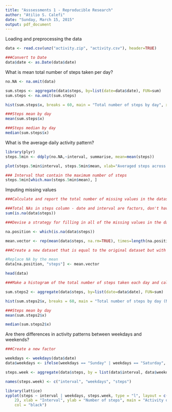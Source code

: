 ```yaml
---
title: "Asssessments 1 - Reproducible Research"
author: "Atilio S. Calefi"
date: "Sunday, March 15, 2015"
output: pdf_document
---
```


Loading and preprocessing the data

```r
data <- read.csv(unz("activity.zip", "activity.csv"), header=TRUE)

###Convert to Date
data$date <- as.Date(data$date) 
```

What is mean total number of steps taken per day?
```r
no.NA <- na.omit(data)

sum.steps <- aggregate(data$steps, by=list(date=data$date), FUN=sum)
sum.steps <- na.omit(sum.steps)
```

```r
hist(sum.steps$x, breaks = 60, main = "Total number of steps by day", xlab = "Steps Daily")
```

```r
###Steps mean by day
mean(sum.steps$x)
```


```r
###Steps median by day
median(sum.steps$x)
```

What is the average daily activity pattern?

```r
library(plyr)
steps.5min <- ddply(no.NA,~interval, summarise, mean=mean(steps))
```

```r
plot(steps.5min$interval, steps.5min$mean, xlab="Averaged steps across all days", ylab= "5-minute Interval", main="Time series steps", type="l")
```

```r
### Interval that contain the maximum number of steps
steps.5min[which.max(steps.5min$mean), ]
```

Imputing missing values

```r
###Calculate and report the total number of missing values in the dataset (i.e. the total number of rows with NAs)

###Total NAs in steps column - date and interval are factors, don't have missiong values
sum(is.na(data$steps))
```

```r
###Devise a strategy for filling in all of the missing values in the dataset. The strategy does not need to be sophisticated. For example, you could use the mean/median for that day, or the mean for that 5-minute interval, etc.

na.position <- which(is.na(data$steps))

mean.vector <- rep(mean(data$steps, na.rm=TRUE), times=length(na.position))
```

```r
###Create a new dataset that is equal to the original dataset but with the missing data filled in.

#Replace NA by the mean
data[na.position, "steps"] <- mean.vector

head(data)
```

```r

###Make a histogram of the total number of steps taken each day and calculate and report the mean and median total number of steps taken per day. Do these values differ from the estimates from the first part of the assignment? What is the impact of imputing missing data on the estimates of the total daily number of steps?

sum.steps2 <- aggregate(data$steps, by=list(date=data$date), FUN=sum)
```

```r
hist(sum.steps2$x, breaks = 60, main = "Total number of steps by day (NAs = mean)", xlab = "Steps Daily")
```

```r
###Steps mean by day
mean(sum.steps2$x)
```

```r
median(sum.steps2$x)
```

Are there differences in activity patterns between weekdays and weekends?

```r
###Create a new factor

weekdays <- weekdays(data$date)
data$weekdays <- ifelse(weekdays == "Sunday" | weekdays == "Saturday", "Weekend", "Weekday")

steps.week <- aggregate(data$steps, by = list(data$interval, data$weekdays), mean)

names(steps.week) <- c("interval", "weekdays", "steps")
```

```r
library(lattice)
xyplot(steps ~ interval | weekdays, steps.week, type = "l", layout = c(1, 
    2), xlab = "Interval", ylab = "Number of steps", main = "Activity on Weekends and Weekdays", 
    col = "black")
```

